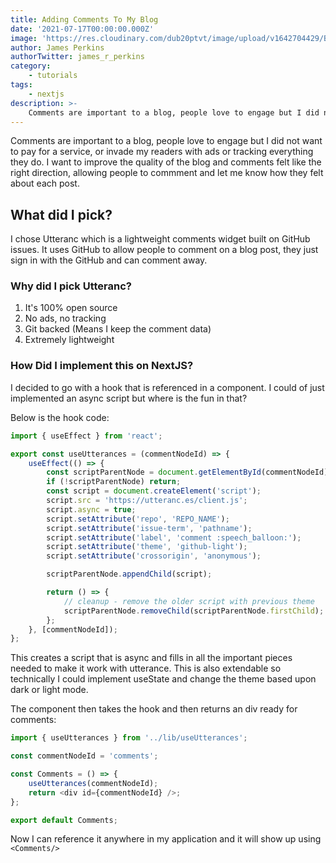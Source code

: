 ```yaml
---
title: Adding Comments To My Blog
date: '2021-07-17T00:00:00.000Z'
image: 'https://res.cloudinary.com/dub20ptvt/image/upload/v1642704429/Blog%20Posts/zznforepqmjb9kwrhpft.webp'
author: James Perkins
authorTwitter: james_r_perkins
category:
    - tutorials
tags:
    - nextjs
description: >-
    Comments are important to a blog, people love to engage but I did not want to pay for a service, or invade my readers with ads or tracking.
---
```


Comments are important to a blog, people love to engage but I did not want to pay for a service, or invade my readers with ads or tracking everything they do. I want to improve the quality of the blog and comments felt like the right direction, allowing people to commment and let me know how they felt about each post.

## What did I pick?

I chose Utteranc which is a lightweight comments widget built on GitHub issues. It uses GitHub to allow people to comment on a blog post, they just sign in with the GitHub and can comment away.

### Why did I pick Utteranc?

1. It's 100% open source
2. No ads, no tracking
3. Git backed (Means I keep the comment data)
4. Extremely lightweight

### How Did I implement this on NextJS?

I decided to go with a hook that is referenced in a component. I could of just implemented an async script but where is the fun in that?

Below is the hook code:

```javascript
import { useEffect } from 'react';

export const useUtterances = (commentNodeId) => {
    useEffect(() => {
        const scriptParentNode = document.getElementById(commentNodeId);
        if (!scriptParentNode) return;
        const script = document.createElement('script');
        script.src = 'https://utteranc.es/client.js';
        script.async = true;
        script.setAttribute('repo', 'REPO_NAME');
        script.setAttribute('issue-term', 'pathname');
        script.setAttribute('label', 'comment :speech_balloon:');
        script.setAttribute('theme', 'github-light');
        script.setAttribute('crossorigin', 'anonymous');

        scriptParentNode.appendChild(script);

        return () => {
            // cleanup - remove the older script with previous theme
            scriptParentNode.removeChild(scriptParentNode.firstChild);
        };
    }, [commentNodeId]);
};
```

This creates a script that is async and fills in all the important pieces needed to make it work with utterance. This is also extendable so technically I could implement useState and change the theme based upon dark or light mode.

The component then takes the hook and then returns an div ready for comments:

```javascript
import { useUtterances } from '../lib/useUtterances';

const commentNodeId = 'comments';

const Comments = () => {
    useUtterances(commentNodeId);
    return <div id={commentNodeId} />;
};

export default Comments;
```

Now I can reference it anywhere in my application and it will show up using `<Comments/>`
